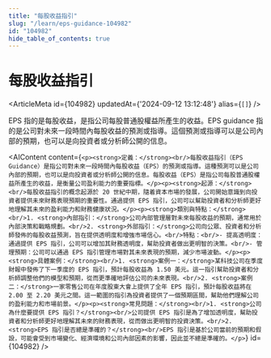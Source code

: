 ```yaml
---
title: "每股收益指引"
slug: "/learn/eps-guidance-104982"
id: "104982"
hide_table_of_contents: true
---
```



# 每股收益指引

<ArticleMeta id={104982} updatedAt={'2024-09-12 13:12:48'} alias={`[]`} />
<div className='border-solid border-b border-t-0 my-4 border-[var(--ifm-color-gray-300)]' />

EPS 指的是每股收益，是指公司每股普通股權益所產生的收益。EPS guidance 指的是公司對未來一段時間內每股收益的預測或指導。這個預測或指導可以是公司內部的預期，也可以是向投資者或分析師公開的信息。

<AIContent content={`<p><strong>定義：</strong><br/>每股收益指引（EPS Guidance）是指公司對未來一段時間內每股收益（EPS）的預測或指導。這種預測可以是公司內部的預期，也可以是向投資者或分析師公開的信息。每股收益（EPS）是指公司每股普通股權益所產生的收益，是衡量公司盈利能力的重要指標。</p><p><strong>起源：</strong><br/>每股收益指引的概念起源於 20 世紀中期，隨着資本市場的發展，公司開始意識到向投資者提供未來財務表現預期的重要性。通過提供 EPS 指引，公司可以幫助投資者和分析師更好地理解其未來的盈利能力和財務健康狀況。</p><p><strong>類別與特點：</strong><br/>1. <strong>內部指引：</strong>公司內部管理層對未來每股收益的預期，通常用於內部決策和戰略規劃。<br/>2. <strong>外部指引：</strong>公司向公眾、投資者和分析師發佈的每股收益預測，旨在提供透明度和增強市場信心。<br/>特點：<br/>- 提高透明度：通過提供 EPS 指引，公司可以增加其財務透明度，幫助投資者做出更明智的決策。<br/>- 管理預期：公司可以通過 EPS 指引管理市場對其未來表現的預期，減少市場波動。</p><p><strong>具體案例：</strong><br/>1. <strong>案例一：</strong>某科技公司在季度財報中發佈了下一季度的 EPS 指引，預計每股收益為 1.50 美元。這一指引幫助投資者和分析師調整他們的模型和預期，從而更準確地評估公司的未來表現。<br/>2. <strong>案例二：</strong>一家零售公司在年度股東大會上提供了全年 EPS 指引，預計每股收益將在 2.00 至 2.20 美元之間。這一範圍的指引為投資者提供了一個預期區間，幫助他們理解公司的盈利能力和市場前景。</p><p><strong>常見問題：</strong><br/>1. <strong>公司為什麼要提供 EPS 指引？</strong><br/>公司提供 EPS 指引是為了增加透明度，幫助投資者和分析師更好地理解其未來的財務表現，從而做出更明智的投資決策。<br/>2. <strong>EPS 指引是否總是準確的？</strong><br/>EPS 指引是基於公司當前的預期和假設，可能會受到市場變化、經濟環境和公司內部因素的影響，因此並不總是準確的。</p>`} id={104982} />
